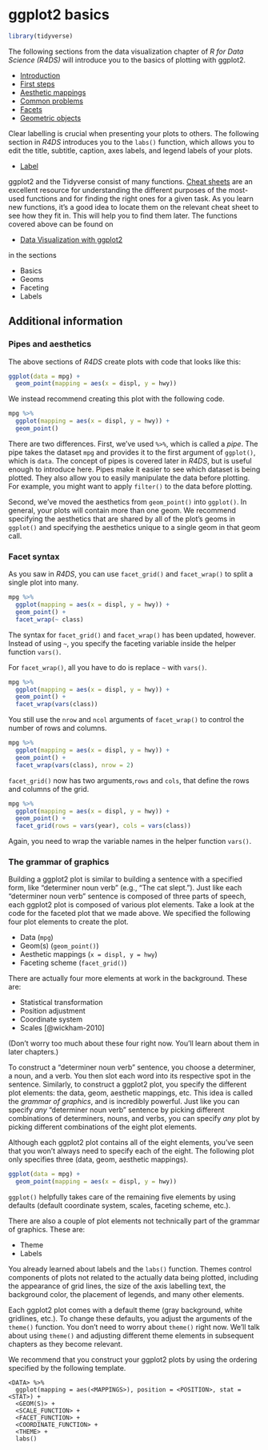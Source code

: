 # ggplot2 basics

```r
library(tidyverse)
```

The following sections from the data visualization chapter of _R for Data Science (R4DS)_ will introduce you to the basics of plotting with ggplot2. 

* [Introduction](https://r4ds.had.co.nz/data-visualisation.html#introduction-1)
* [First steps](https://r4ds.had.co.nz/data-visualisation.html#first-steps)
* [Aesthetic mappings](https://r4ds.had.co.nz/data-visualisation.html#aesthetic-mappings)
* [Common problems](https://r4ds.had.co.nz/data-visualisation.html#common-problems)
* [Facets](https://r4ds.had.co.nz/data-visualisation.html#facets)
* [Geometric objects](https://r4ds.had.co.nz/data-visualisation.html#geometric-objects)

Clear labelling is crucial when presenting your plots to others. The following section in _R4DS_ introduces you to the `labs()` function, which allows you to edit the title, subtitle, caption, axes labels, and legend labels of your plots.

* [Label](https://r4ds.had.co.nz/graphics-for-communication.html#label)

ggplot2 and the Tidyverse consist of many functions. [Cheat sheets](https://www.rstudio.com/resources/cheatsheets/) are an excellent resource for understanding the different purposes of the most-used functions and for finding the right ones for a given task. As you learn new functions, it's a good idea to locate them on the relevant cheat sheet to see how they fit in. This will help you to find them later. The functions covered above can be found on

* [Data Visualization with ggplot2](https://github.com/rstudio/cheatsheets/blob/master/data-visualization-2.1.pdf)

in the sections

* Basics
* Geoms
* Faceting
* Labels

## Additional information

### Pipes and aesthetics

The above sections of _R4DS_ create plots with code that looks like this:

```r
ggplot(data = mpg) + 
  geom_point(mapping = aes(x = displ, y = hwy))
```

We instead recommend creating this plot with the following code.

```r
mpg %>% 
  ggplot(mapping = aes(x = displ, y = hwy)) + 
  geom_point()
```

There are two differences. First, we've used `%>%`, which is called a *pipe*. The pipe takes the dataset `mpg` and provides it to the first argument of `ggplot()`, which is `data`. The concept of pipes is covered later in _R4DS_, but is useful enough to introduce here. Pipes make it easier to see which dataset is being plotted. They also allow you to easily manipulate the data before plotting. For example, you might want to apply `filter()` to the data before plotting. 

Second, we've moved the aesthetics from `geom_point()` into `ggplot()`. In general, your plots will contain more than one geom. We recommend specifying the aesthetics that are shared by all of the plot's geoms in `ggplot()` and specifying the aesthetics unique to a single geom in that geom call.

### Facet syntax

As you saw in _R4DS_, you can use `facet_grid()` and `facet_wrap()` to split a single plot into many.

```r
mpg %>% 
  ggplot(mapping = aes(x = displ, y = hwy)) + 
  geom_point() + 
  facet_wrap(~ class)
```

The syntax for `facet_grid()` and `facet_wrap()` has been updated, however. Instead of using `~`, you specify the faceting variable inside the helper function `vars()`.

For `facet_wrap()`, all you have to do is replace `~` with `vars()`.

```r
mpg %>% 
  ggplot(mapping = aes(x = displ, y = hwy)) + 
  geom_point() + 
  facet_wrap(vars(class))
```

You still use the `nrow` and `ncol` arguments of `facet_wrap()` to control the number of rows and columns.

```r
mpg %>% 
  ggplot(mapping = aes(x = displ, y = hwy)) + 
  geom_point() + 
  facet_wrap(vars(class), nrow = 2)
```

`facet_grid()` now has two arguments,`rows` and `cols`, that define the rows and columns of the grid.

```r
mpg %>% 
  ggplot(mapping = aes(x = displ, y = hwy)) + 
  geom_point() + 
  facet_grid(rows = vars(year), cols = vars(class))
```

Again, you need to wrap the variable names in the helper function `vars()`.

### The grammar of graphics

Building a ggplot2 plot is similar to building a sentence with a specified form, like "determiner noun verb" (e.g., "The cat slept."). Just like each "determiner noun verb" sentence is composed of three parts of speech, each ggplot2 plot is composed of various plot elements. Take a look at the code for the faceted plot that we made above. We specified the following four plot elements to create the plot.

* Data (`mpg`)
* Geom(s) (`geom_point()`)
* Aesthetic mappings (`x = displ, y = hwy`)
* Faceting scheme (`facet_grid()`)

There are actually four more elements at work in the background. These are:

* Statistical transformation
* Position adjustment
* Coordinate system
* Scales [@wickham-2010]

(Don't worry too much about these four right now. You'll learn about them in later chapters.)

To construct a "determiner noun verb" sentence, you choose a determiner, a noun, and a verb. You then slot each word into its respective spot in the sentence. Similarly, to construct a ggplot2 plot, you specify the different plot elements: the data, geom, aesthetic mappings, etc. This idea is called the _grammar of graphics_, and is incredibly powerful. Just like you can specify _any_ "determiner noun verb" sentence by picking different combinations of determiners, nouns, and verbs, you can specify _any_ plot by picking different combinations of the eight plot elements. 

Although each ggplot2 plot contains all of the eight elements, you've seen that you won't always need to specify each of the eight. The following plot only specifies three (data, geom, aesthetic mappings).

```r
ggplot(data = mpg) + 
  geom_point(mapping = aes(x = displ, y = hwy))
```

`ggplot()` helpfully takes care of the remaining five elements by using defaults (default coordinate system, scales, faceting scheme, etc.). 

There are also a couple of plot elements not technically part of the grammar of graphics. These are:

* Theme
* Labels

You already learned about labels and the `labs()` function. Themes control components of plots not related to the actually data being plotted, including the appearance of grid lines, the size of the axis labelling text, the background color, the placement of legends, and many other elements.

Each ggplot2 plot comes with a default theme (gray background, white gridlines, etc.). To change these defaults, you adjust the arguments of the `theme()` function. You don't need to worry about `theme()` right now. We'll talk about using `theme()` and adjusting different theme elements in subsequent chapters as they become relevant.

We recommend that you construct your ggplot2 plots by using the ordering specified by the following template. 

```{eval=FALSE}
<DATA> %>% 
  ggplot(mapping = aes(<MAPPINGS>), position = <POSITION>, stat = <STAT>) + 
  <GEOM(S)> +
  <SCALE_FUNCTION> + 
  <FACET_FUNCTION> + 
  <COORDINATE_FUNCTION> + 
  <THEME> +
  labs()
```




